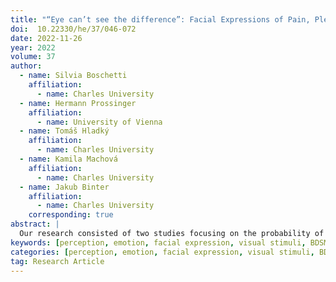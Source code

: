 ```yaml
---
title: "“Eye can’t see the difference”: Facial Expressions of Pain, Pleasure, and Fear Are Consistently Rated Due to Chance"
doi:  10.22330/he/37/046-072
date: 2022-11-26
year: 2022
volume: 37
author:
  - name: Silvia Boschetti
    affiliation:
      - name: Charles University
  - name: Hermann Prossinger
    affiliation:
      - name: University of Vienna
  - name: Tomáš Hladký
    affiliation:
      - name: Charles University
  - name: Kamila Machová
    affiliation:
      - name: Charles University
  - name: Jakub Binter
    affiliation:
      - name: Charles University
    corresponding: true
abstract: |
  Our research consisted of two studies focusing on the probability of humans being able to perceive the difference between faces expressing pain versus pleasure. As controls, we included: smile, neutral facial expression, and expression of fear. The first study was conducted online and used a large sample (n = 902) of respondents. The second study was conducted in a laboratory setting and involved a stress induction procedure. For both, the task was to categorize whether the facial expression was rated positive, neutral or negative. Stimuli were faces extracted from freely downloadable online videos. Each rating participant (rater) was presented with five facial expressions (stimuli) of five females and of five males. All raters were presented with the stimuli twice so as to evaluate the consistency of the ratings. Beforehand, we tested for stimuli differences using specialized software and found decisive differences. Using a Bayesian statistical approach, we could test for consistencies and due-to-chance probabilities. The results support the prediction that the results are not repeatable but are solely due to chance, decreasing the communication value of the expressions of pain and pleasure. The expression of fear was also rated due to chance, but neither neutral nor smile. Stress induction did have an impact on the perception of pleasure.
keywords: [perception, emotion, facial expression, visual stimuli, BDSM, pain and pleasure, Dirichlet distribution, Bayesian, cold pressor task]
categories: [perception, emotion, facial expression, visual stimuli, BDSM, pain and pleasure, Dirichlet distribution, Bayesian, cold pressor task]
tag: Research Article
---
```

